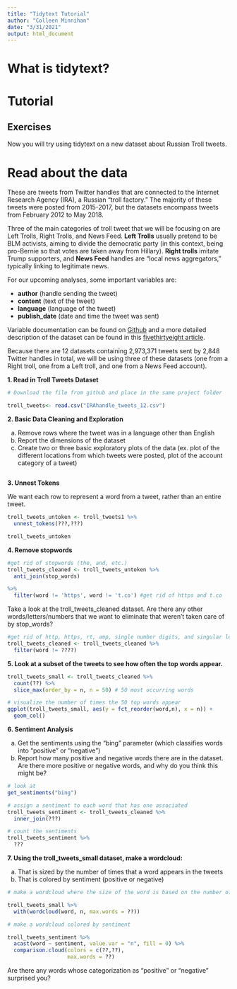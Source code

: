 ```yaml
---
title: "Tidytext Tutorial"
author: "Colleen Minnihan"
date: "3/31/2021"
output: html_document
---
```


# What is tidytext?

# Tutorial

## Exercises

Now you will try using tidytext on a new dataset about Russian Troll tweets.

# Read about the data

These are tweets from Twitter handles that are connected to the Internet Research Agency (IRA), a Russian "troll factory."  The majority of these tweets were posted from 2015-2017, but the datasets encompass tweets from February 2012 to May 2018.

Three of the main categories of troll tweet that we will be focusing on are Left Trolls, Right Trolls, and News Feed.  **Left Trolls** usually pretend to be BLM activists, aiming to divide the democratic party (in this context, being pro-Bernie so that votes are taken away from Hillary).  **Right trolls** imitate Trump supporters, and **News Feed** handles are "local news aggregators," typically linking to legitimate news.

For our upcoming analyses, some important variables are:

  * **author** (handle sending the tweet)
  * **content** (text of the tweet)
  * **language** (language of the tweet)
  * **publish_date** (date and time the tweet was sent)

Variable documentation can be found on [Github](https://github.com/fivethirtyeight/russian-troll-tweets/) and a more detailed description of the dataset can be found in this [fivethirtyeight article](https://fivethirtyeight.com/features/why-were-sharing-3-million-russian-troll-tweets/).

Because there are 12 datasets containing 2,973,371 tweets sent by 2,848 Twitter handles in total, we will be using three of these datasets (one from a Right troll, one from a Left troll, and one from a News Feed account).

**1. Read in Troll Tweets Dataset**

```r
# Download the file from github and place in the same project folder

troll_tweets<- read.csv("IRAhandle_tweets_12.csv")
```

**2. Basic Data Cleaning and Exploration**

  a. Remove rows where the tweet was in a language other than English
  b. Report the dimensions of the dataset
  c. Create two or three basic exploratory plots of the data (ex. plot of the different locations from which tweets were posted, plot of the account category of a tweet)
  
```r

```


**3. Unnest Tokens**

We want each row to represent a word from a tweet, rather than an entire tweet.

```r
troll_tweets_untoken <- troll_tweets1 %>%
  unnest_tokens(???,???)

troll_tweets_untoken
```

**4. Remove stopwords**

```r
#get rid of stopwords (the, and, etc.)
troll_tweets_cleaned <- troll_tweets_untoken %>%
  anti_join(stop_words)

%>%
  filter(word != 'https', word != 't.co') #get rid of https and t.co
```

Take a look at the troll_tweets_cleaned dataset.  Are there any other words/letters/numbers that we want to eliminate that weren't taken care of by stop_words?

```r
#get rid of http, https, rt, amp, single number digits, and singular letters
troll_tweets_cleaned <- troll_tweets_cleaned %>%
  filter(word != ????)
```

**5. Look at a subset of the tweets to see how often the top words appear.**

```r
troll_tweets_small <- troll_tweets_cleaned %>%
  count(??) %>%
  slice_max(order_by = n, n = 50) # 50 most occurring words

# visualize the number of times the 50 top words appear
ggplot(troll_tweets_small, aes(y = fct_reorder(word,n), x = n)) +
  geom_col()
```

**6. Sentiment Analysis**

  a. Get the sentiments using the "bing" parameter (which classifies words into "positive" or "negative")
  b. Report how many positive and negative words there are in the dataset.  Are there more positive or negative words, and why do you think this might be?
```r
# look at 
get_sentiments("bing")

# assign a sentiment to each word that has one associated
troll_tweets_sentiment <- troll_tweets_cleaned %>%
  inner_join(???)

# count the sentiments
troll_tweets_sentiment %>% 
  ???
```

**7. Using the troll_tweets_small dataset, make a wordcloud:**

  a. That is sized by the number of times that a word appears in the tweets
  b. That is colored by sentiment (positive or negative)

```r
# make a wordcloud where the size of the word is based on the number of times the word appears across the tweets

troll_tweets_small %>%
  with(wordcloud(word, n, max.words = ??))

# make a wordcloud colored by sentiment

troll_tweets_sentiment %>%
  acast(word ~ sentiment, value.var = "n", fill = 0) %>%
  comparison.cloud(colors = c(??,??),
                   max.words = ??)
```

Are there any words whose categorization as "positive" or "negative" surprised you?



